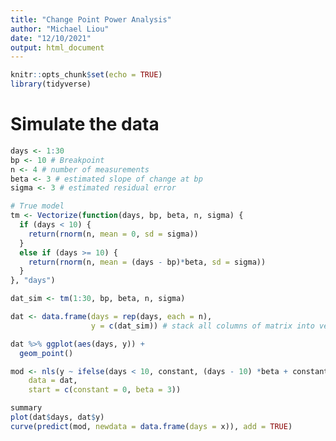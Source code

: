 ```yaml
---
title: "Change Point Power Analysis"
author: "Michael Liou"
date: "12/10/2021"
output: html_document
---
```


```r
knitr::opts_chunk$set(echo = TRUE)
library(tidyverse)
```

# Simulate the data

```r
days <- 1:30
bp <- 10 # Breakpoint
n <- 4 # number of measurements
beta <- 3 # estimated slope of change at bp
sigma <- 3 # estimated residual error

# True model
tm <- Vectorize(function(days, bp, beta, n, sigma) {
  if (days < 10) {
    return(rnorm(n, mean = 0, sd = sigma))
  }
  else if (days >= 10) {
    return(rnorm(n, mean = (days - bp)*beta, sd = sigma))
  }
}, "days")

dat_sim <- tm(1:30, bp, beta, n, sigma)
```

```r
dat <- data.frame(days = rep(days, each = n),
                  y = c(dat_sim)) # stack all columns of matrix into vector

dat %>% ggplot(aes(days, y)) +
  geom_point()
```


```r
mod <- nls(y ~ ifelse(days < 10, constant, (days - 10) *beta + constant),
    data = dat,
    start = c(constant = 0, beta = 3))

summary
plot(dat$days, dat$y)
curve(predict(mod, newdata = data.frame(days = x)), add = TRUE)
```

